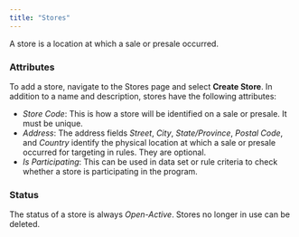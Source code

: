 ```yaml
---
title: "Stores"
---
```


A store is a location at which a sale or presale occurred.

### Attributes

To add a store, navigate to the Stores page and select **Create Store**. In addition to a name and description, stores have the following attributes:

- _Store Code_: This is how a store will be identified on a sale or presale. It must be unique.
- _Address_: The address fields _Street_, _City_, _State/Province_, _Postal Code_, and _Country_ identify the physical location at which a sale or presale occurred for targeting in rules. They are optional.
- _Is Participating_: This can be used in data set or rule criteria to check whether a store is participating in the program.

### Status

The status of a store is always _Open-Active_. Stores no longer in use can be deleted.
